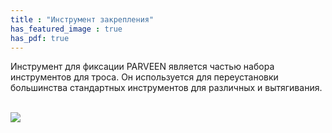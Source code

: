 ```yaml
---
title : "Инструмент закрепления"
has_featured_image : true
has_pdf: true
---
```


Инструмент для фиксации PARVEEN является частью набора инструментов для троса. Он используется для переустановки большинства стандартных инструментов для различных и вытягивания.

<br />
<Image src={image} />
